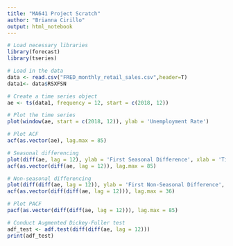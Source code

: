 ```yaml
---
title: "MA641 Project Scratch"
author: "Brianna Cirillo"
output: html_notebook
---
```


```r
# Load necessary libraries
library(forecast)
library(tseries)
```


```r
# Load in the data
data <- read.csv("FRED_monthly_retail_sales.csv",header=T)
data1<- data$RSXFSN
```

```r
# Create a time series object
ae <- ts(data1, frequency = 12, start = c(2018, 12))

# Plot the time series
plot(window(ae, start = c(2018, 12)), ylab = 'Unemployment Rate')

```


```r
# Plot ACF
acf(as.vector(ae), lag.max = 85)
```


```r
# Seasonal differencing
plot(diff(ae, lag = 12), ylab = 'First Seasonal Difference', xlab = 'Time')
acf(as.vector(diff(ae, lag = 12)), lag.max = 85)
```


```r
# Non-seasonal differencing
plot(diff(diff(ae, lag = 12)), ylab = 'First Non-Seasonal Difference', xlab = 'Time')
acf(as.vector(diff(diff(ae, lag = 12))), lag.max = 36)
```


```r
# Plot PACF
pacf(as.vector(diff(diff(ae, lag = 12))), lag.max = 85)
```

 

```r
# Conduct Augmented Dickey-Fuller test
adf_test <- adf.test(diff(diff(ae, lag = 12)))
print(adf_test)
```











































































